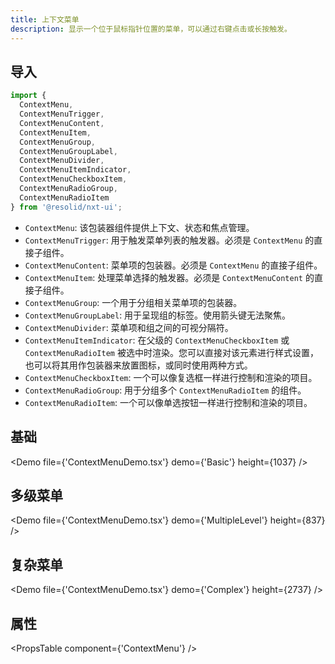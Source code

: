 ```yaml
---
title: 上下文菜单
description: 显示一个位于鼠标指针位置的菜单，可以通过右键点击或长按触发。
---
```


## 导入

```javascript
import {
  ContextMenu,
  ContextMenuTrigger,
  ContextMenuContent,
  ContextMenuItem,
  ContextMenuGroup,
  ContextMenuGroupLabel,
  ContextMenuDivider,
  ContextMenuItemIndicator,
  ContextMenuCheckboxItem,
  ContextMenuRadioGroup,
  ContextMenuRadioItem
} from '@resolid/nxt-ui';
```

- `ContextMenu`: 该包装器组件提供上下文、状态和焦点管理。
- `ContextMenuTrigger`: 用于触发菜单列表的触发器。必须是 `ContextMenu` 的直接子组件。
- `ContextMenuContent`: 菜单项的包装器。必须是 `ContextMenu` 的直接子组件。
- `ContextMenuItem`: 处理菜单选择的触发器。必须是 `ContextMenuContent` 的直接子组件。
- `ContextMenuGroup`: 一个用于分组相关菜单项的包装器。
- `ContextMenuGroupLabel`: 用于呈现组的标签。使用箭头键无法聚焦。
- `ContextMenuDivider`: 菜单项和组之间的可视分隔符。
- `ContextMenuItemIndicator`: 在父级的 `ContextMenuCheckboxItem` 或 `ContextMenuRadioItem` 被选中时渲染。您可以直接对该元素进行样式设置，也可以将其用作包装器来放置图标，或同时使用两种方式。
- `ContextMenuCheckboxItem`: 一个可以像复选框一样进行控制和渲染的项目。
- `ContextMenuRadioGroup`: 用于分组多个 `ContextMenuRadioItem` 的组件。
- `ContextMenuRadioItem`: 一个可以像单选按钮一样进行控制和渲染的项目。

## 基础

<Demo file={'ContextMenuDemo.tsx'} demo={'Basic'} height={1037} />

## 多级菜单

<Demo file={'ContextMenuDemo.tsx'} demo={'MultipleLevel'} height={837} />

## 复杂菜单

<Demo file={'ContextMenuDemo.tsx'} demo={'Complex'} height={2737} />

## 属性

<PropsTable component={'ContextMenu'} />
